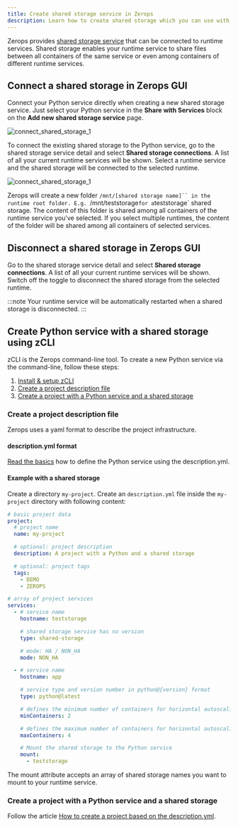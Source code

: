 ```yaml
---
title: Create shared storage service in Zerops
description: Learn how to create shared storage which you can use with your python service on Zerops.
---
```


Zerops provides [shared storage service](/shared-storage/overview) that can be connected to runtime services. Shared storage enables your runtime service to share files between all containers of the same service or even among containers of different runtime services.

## Connect a shared storage in Zerops GUI

Connect your Python service directly when creating a new shared storage service. Just select your Python service in the **Share with Services** block on the **Add new shared storage service** page.

![connect_shared_storage_1](/img/screenshots/connect_shared_storage_1.png)

To connect the existing shared storage to the Python service, go to the shared storage service detail and select **Shared storage connections**. A list of all your current runtime services will be shown. Select a runtime service and the shared storage will be connected to the selected runtime.

![connect_shared_storage_1](/img/screenshots/connect_shared_storage_2.png)

Zerops will create a new folder `/mnt/[shared storage name]`` in the runtime root folder. E.g. `/mnt/teststorage`for a`teststorage` shared storage. The content of this folder is shared among all containers of the runtime service you've selected. If you select multiple runtimes, the content of the folder will be shared among all containers of selected services.

## Disconnect a shared storage in Zerops GUI

Go to the shared storage service detail and select **Shared storage connections**. A list of all your current runtime services will be shown. Switch off the toggle to disconnect the shared storage from the selected runtime.

:::note
Your runtime service will be automatically restarted when a shared storage is disconnected.
:::

## Create Python service with a shared storage using zCLI

zCLI is the Zerops command-line tool. To create a new Python service via the command-line, follow these steps:

1. [Install & setup zCLI](/references/cli)
2. [Create a project description file](/python/how-to/shared-storage#create-a-project-description-file)
3. [Create a project with a Python service and a shared storage](/python/how-to/shared-storage#create-a-project-with-a-python-service-and-a-shared-storage)

### Create a project description file

Zerops uses a yaml format to describe the project infrastructure.

#### description.yml format

[Read the basics](/python/how-to/create#create-a-project-description-file) how to define the Python service using the description.yml.

#### Example with a shared storage

Create a directory `my-project`. Create an `description.yml` file inside the `my-project` directory with following content:

```yml
# basic project data
project:
  # project name
  name: my-project

  # optional: project description
  description: A project with a Python and a shared storage

  # optional: project tags
  tags:
    - DEMO
    - ZEROPS

# array of project services
services:
  - # service name
    hostname: teststorage

    # shared storage service has no version
    type: shared-storage

    # mode: HA / NON_HA
    mode: NON_HA

  - # service name
    hostname: app

    # service type and version number in python@{version} format
    type: python@latest

    # defines the minimum number of containers for horizontal autoscaling. Max value = 6.
    minContainers: 2

    # defines the maximum number of containers for horizontal autoscaling. Max value = 6.
    maxContainers: 4

    # Mount the shared storage to the Python service
    mount:
      - teststorage
```

The mount attribute accepts an array of shared storage names you want to mount to your runtime service.

### Create a project with a Python service and a shared storage

Follow the article [How to create a project based on the description.yml](/python/how-to/create#create-a-project-based-on-the-descriptionyml).
